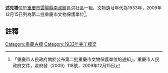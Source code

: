 {{msg:重慶市文物保護單位
|名稱 = 述先橋
|編號 = 132
|圖片 = 
|級別 = 6
|分類 = 
|時代 = 1933年
|地点 = [[雲陽縣|雲陽縣]][[南溪鎮|南溪鎮]]長洪社區一組
|坐標 = 
|登錄 = 2009年12月15日
}}
'''述先橋'''位於[[重慶市|重慶市]][[雲陽縣|雲陽縣]][[南溪鎮|南溪鎮]]長洪社區一組，文物遺址年代為1933年，2009年12月15日列為第二批重慶市文物保護單位<ref>「重慶市人民政府關於公布第二批重慶市文物保護單位的通知」，重慶市人民政府文件，渝府發（2009）118號，2009年12月15日</ref>。
== 註釋 ==
{{reflist}}
{{文物保護單位小作品}}

[[Category:重慶古橋|Category:重慶古橋]]
[[Category:1933年完工橋梁|Category:1933年完工橋梁]]